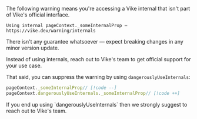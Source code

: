 
The following warning means you're accessing a Vike internal that isn't part of Vike's official interface.

```
Using internal pageContext._someInternalProp — https://vike.dev/warning/internals
```

There isn't any guarantee whatsoever — expect breaking changes in any minor version update.

Instead of using internals, reach out to Vike's team to get official support for your use case.

That said, you can suppress the warning by using `dangerouslyUseInternals`:

```js
pageContext._someInternalProp// [!code --]
pageContext.dangerouslyUseInternals._someInternalProp// [!code ++]
```

<Warning>
  If you end up using `dangerouslyUseInternals` then we strongly suggest to reach out to Vike's team.
</Warning>
